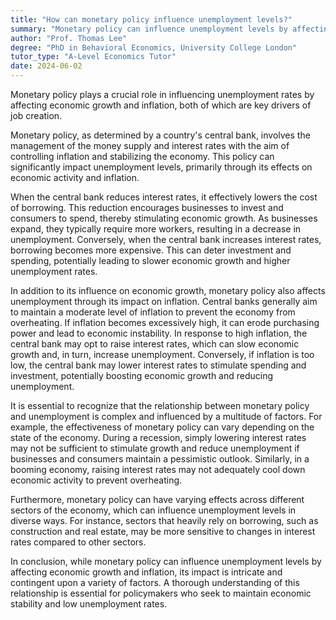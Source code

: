 ```yaml
---
title: "How can monetary policy influence unemployment levels?"
summary: "Monetary policy can influence unemployment levels by affecting economic growth and inflation, which in turn impact job creation and unemployment rates."
author: "Prof. Thomas Lee"
degree: "PhD in Behavioral Economics, University College London"
tutor_type: "A-Level Economics Tutor"
date: 2024-06-02
---
```


Monetary policy plays a crucial role in influencing unemployment rates by affecting economic growth and inflation, both of which are key drivers of job creation.

Monetary policy, as determined by a country's central bank, involves the management of the money supply and interest rates with the aim of controlling inflation and stabilizing the economy. This policy can significantly impact unemployment levels, primarily through its effects on economic activity and inflation.

When the central bank reduces interest rates, it effectively lowers the cost of borrowing. This reduction encourages businesses to invest and consumers to spend, thereby stimulating economic growth. As businesses expand, they typically require more workers, resulting in a decrease in unemployment. Conversely, when the central bank increases interest rates, borrowing becomes more expensive. This can deter investment and spending, potentially leading to slower economic growth and higher unemployment rates.

In addition to its influence on economic growth, monetary policy also affects unemployment through its impact on inflation. Central banks generally aim to maintain a moderate level of inflation to prevent the economy from overheating. If inflation becomes excessively high, it can erode purchasing power and lead to economic instability. In response to high inflation, the central bank may opt to raise interest rates, which can slow economic growth and, in turn, increase unemployment. Conversely, if inflation is too low, the central bank may lower interest rates to stimulate spending and investment, potentially boosting economic growth and reducing unemployment.

It is essential to recognize that the relationship between monetary policy and unemployment is complex and influenced by a multitude of factors. For example, the effectiveness of monetary policy can vary depending on the state of the economy. During a recession, simply lowering interest rates may not be sufficient to stimulate growth and reduce unemployment if businesses and consumers maintain a pessimistic outlook. Similarly, in a booming economy, raising interest rates may not adequately cool down economic activity to prevent overheating.

Furthermore, monetary policy can have varying effects across different sectors of the economy, which can influence unemployment levels in diverse ways. For instance, sectors that heavily rely on borrowing, such as construction and real estate, may be more sensitive to changes in interest rates compared to other sectors.

In conclusion, while monetary policy can influence unemployment levels by affecting economic growth and inflation, its impact is intricate and contingent upon a variety of factors. A thorough understanding of this relationship is essential for policymakers who seek to maintain economic stability and low unemployment rates.
    